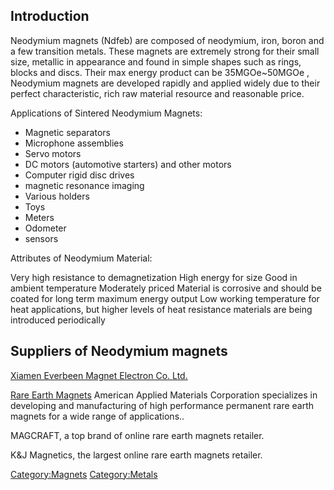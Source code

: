 ==Introduction==
Neodymium magnets (Ndfeb) are composed of neodymium, iron, boron and a few transition metals. These magnets are extremely strong for their small size, metallic in appearance and found in simple shapes such as rings, blocks and discs. Their max energy product can be 35MGOe~50MGOe , Neodymium magnets are developed rapidly and applied widely due to their perfect characteristic, rich raw material resource and reasonable price.

Applications of Sintered Neodymium Magnets:

* Magnetic separators 
* Microphone assemblies 
* Servo motors
* DC motors (automotive starters) and other motors 
* Computer rigid disc drives
* magnetic resonance imaging
* Various holders
* Toys
* Meters
* Odometer
* sensors

Attributes of Neodymium Material:

Very high resistance to demagnetization 
High energy for size 
Good in ambient temperature 
Moderately priced 
Material is corrosive and should be coated for long term maximum energy output 
Low working temperature for heat applications, but higher levels of heat resistance materials are being introduced periodically

==Suppliers of Neodymium magnets==

[http://www.china-magnet.net/SinteredNdFeB.html Xiamen Everbeen Magnet Electron Co. Ltd.]

[https://www.rareearth-magnets.net/ Rare Earth Magnets] American Applied Materials Corporation specializes in developing and manufacturing of high performance permanent rare earth magnets for a wide range of applications..

MAGCRAFT, a top brand of online rare earth magnets retailer.

K&J Magnetics, the largest online rare earth magnets retailer.

[[Category:Magnets]]
[[Category:Metals]]
